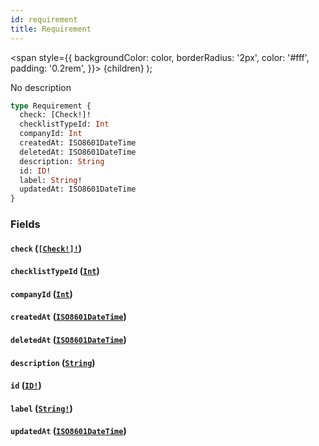 ```yaml
---
id: requirement
title: Requirement
---
```


<span
style={{
      backgroundColor: color,
      borderRadius: '2px',
      color: '#fff',
      padding: '0.2rem',
    }}>
{children}
</span>
);

No description

```graphql
type Requirement {
  check: [Check!]!
  checklistTypeId: Int
  companyId: Int
  createdAt: ISO8601DateTime
  deletedAt: ISO8601DateTime
  description: String
  id: ID!
  label: String!
  updatedAt: ISO8601DateTime
}
```

### Fields

#### `check` ([`[Check!]!`](/api/objects/check))

#### `checklistTypeId` ([`Int`](/api/scalars/int))

#### `companyId` ([`Int`](/api/scalars/int))

#### `createdAt` ([`ISO8601DateTime`](/api/scalars/iso-8601-date-time))

#### `deletedAt` ([`ISO8601DateTime`](/api/scalars/iso-8601-date-time))

#### `description` ([`String`](/api/scalars/string))

#### `id` ([`ID!`](/api/scalars/id))

#### `label` ([`String!`](/api/scalars/string))

#### `updatedAt` ([`ISO8601DateTime`](/api/scalars/iso-8601-date-time))
